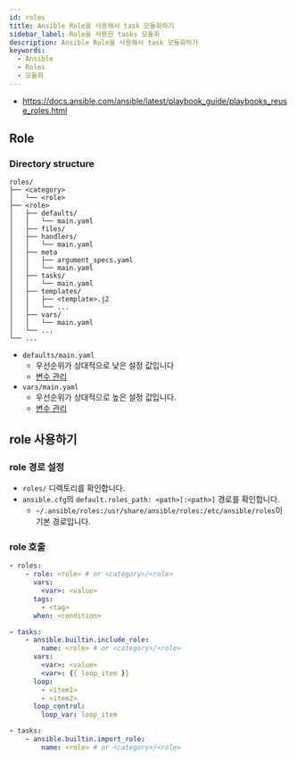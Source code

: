 ```yaml
---
id: roles
title: Ansible Role을 사용해서 task 모듈화하기
sidebar_label: Role을 사용한 tasks 모듈화
description: Ansible Role을 사용해서 task 모듈화하기
keywords:
  - Ansible
  - Roles
  - 모듈화
---
```


- https://docs.ansible.com/ansible/latest/playbook_guide/playbooks_reuse_roles.html

## Role

### Directory structure

```shell
roles/
├── <category>
│   └── <role>
├── <role>
│   ├── defaults/
│   │   └── main.yaml
│   ├── files/
│   ├── handlers/
│   │   └── main.yaml
│   ├── meta
│   │   ├── argument_specs.yaml
│   │   └── main.yaml
│   ├── tasks/
│   │   └── main.yaml
│   ├── templates/
│   │   ├── <template>.j2
│   │   └── ...
│   ├── vars/
│   │   └── main.yaml
│   └── ...
└── ...
```

- `defaults/main.yaml`
  - 우선순위가 상대적으로 낮은 설정 값입니다
  - [변수 관리](/docs/mlops/mlops/ansible/variables)
- `vars/main.yaml`
  - 우선순위가 상대적으로 높은 설정 값입니다.
  - [변수 관리](/docs/mlops/mlops/ansible/variables)

## role 사용하기

### role 경로 설정

- `roles/` 디렉토리를 확인합니다.
- `ansible.cfg`의 `default.roles_path: <path>[:<path>]` 경로를 확인합니다.
  - `~/.ansible/roles:/usr/share/ansible/roles:/etc/ansible/roles`이 기본 경로입니다.

### role 호출

```yaml
- roles:
    - role: <role> # or <category>/<role>
      vars:
        <var>: <value>
      tags:
        - <tag>
      when: <condition>
```

```yaml
- tasks:
    - ansible.builtin.include_role:
        name: <role> # or <category>/<role>
      vars:
        <var>: <value>
        <var>: {{ loop_item }}
      loop:
        - <item1>
        - <item2>
      loop_control:
        loop_var: loop_item
```

```yaml
- tasks:
    - ansible.builtin.import_role:
        name: <role> # or <category>/<role>
```

